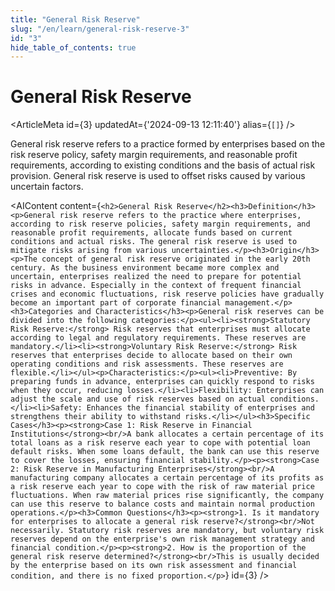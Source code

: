 ```yaml
---
title: "General Risk Reserve"
slug: "/en/learn/general-risk-reserve-3"
id: "3"
hide_table_of_contents: true
---
```



# General Risk Reserve

<ArticleMeta id={3} updatedAt={'2024-09-13 12:11:40'} alias={`[]`} />
<div className='border-solid border-b border-t-0 my-4 border-[var(--ifm-color-gray-300)]' />

General risk reserve refers to a practice formed by enterprises based on the risk reserve policy, safety margin requirements, and reasonable profit requirements, according to existing conditions and the basis of actual risk provision. General risk reserve is used to offset risks caused by various uncertain factors.

<AIContent content={`<h2>General Risk Reserve</h2><h3>Definition</h3><p>General risk reserve refers to the practice where enterprises, according to risk reserve policies, safety margin requirements, and reasonable profit requirements, allocate funds based on current conditions and actual risks. The general risk reserve is used to mitigate risks arising from various uncertainties.</p><h3>Origin</h3><p>The concept of general risk reserve originated in the early 20th century. As the business environment became more complex and uncertain, enterprises realized the need to prepare for potential risks in advance. Especially in the context of frequent financial crises and economic fluctuations, risk reserve policies have gradually become an important part of corporate financial management.</p><h3>Categories and Characteristics</h3><p>General risk reserves can be divided into the following categories:</p><ul><li><strong>Statutory Risk Reserve:</strong> Risk reserves that enterprises must allocate according to legal and regulatory requirements. These reserves are mandatory.</li><li><strong>Voluntary Risk Reserve:</strong> Risk reserves that enterprises decide to allocate based on their own operating conditions and risk assessments. These reserves are flexible.</li></ul><p>Characteristics:</p><ul><li>Preventive: By preparing funds in advance, enterprises can quickly respond to risks when they occur, reducing losses.</li><li>Flexibility: Enterprises can adjust the scale and use of risk reserves based on actual conditions.</li><li>Safety: Enhances the financial stability of enterprises and strengthens their ability to withstand risks.</li></ul><h3>Specific Cases</h3><p><strong>Case 1: Risk Reserve in Financial Institutions</strong><br/>A bank allocates a certain percentage of its total loans as a risk reserve each year to cope with potential loan default risks. When some loans default, the bank can use this reserve to cover the losses, ensuring financial stability.</p><p><strong>Case 2: Risk Reserve in Manufacturing Enterprises</strong><br/>A manufacturing company allocates a certain percentage of its profits as a risk reserve each year to cope with the risk of raw material price fluctuations. When raw material prices rise significantly, the company can use this reserve to balance costs and maintain normal production operations.</p><h3>Common Questions</h3><p><strong>1. Is it mandatory for enterprises to allocate a general risk reserve?</strong><br/>Not necessarily. Statutory risk reserves are mandatory, but voluntary risk reserves depend on the enterprise's own risk management strategy and financial condition.</p><p><strong>2. How is the proportion of the general risk reserve determined?</strong><br/>This is usually decided by the enterprise based on its own risk assessment and financial condition, and there is no fixed proportion.</p>`} id={3} />
